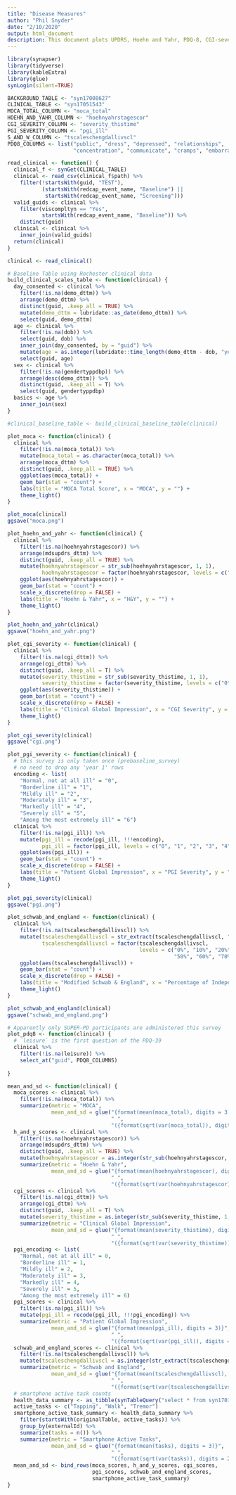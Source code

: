 ```yaml
---
title: "Disease Measures"
author: "Phil Snyder"
date: "2/10/2020"
output: html_document
description: This document plots UPDRS, Hoehn and Yahr, PDQ-8, CGI-severity, PGI-severity, MOCA total score, schwab and england
---
```


```r
library(synapser)
library(tidyverse)
library(kableExtra)
library(glue)
synLogin(silent=TRUE) 

BACKGROUND_TABLE <- "syn17008627"
CLINICAL_TABLE <- "syn17051543"
MOCA_TOTAL_COLUMN <- "moca_total"
HOEHN_AND_YAHR_COLUMN <- "hoehnyahrstagescor"
CGI_SEVERITY_COLUMN <- "severity_thistime"
PGI_SEVERITY_COLUMN <- "pgi_ill"
S_AND_W_COLUMN <- "tscaleschengdallivscl"
PDQ8_COLUMNS <- list("public", "dress", "depressed", "relationships",
                     "concentration", "communicate", "cramps", "embarrassed")
```

```r
read_clinical <- function() {
  clinical_f <- synGet(CLINICAL_TABLE)
  clinical <- read_csv(clinical_f$path) %>% 
    filter(!startsWith(guid, "TEST"),
           (startsWith(redcap_event_name, "Baseline") ||
            startsWith(redcap_event_name, "Screening")))
  valid_guids <- clinical %>% 
    filter(viscompltyn == "Yes",
           startsWith(redcap_event_name, "Baseline")) %>% 
    distinct(guid)
  clinical <- clinical %>% 
    inner_join(valid_guids)
  return(clinical)
}

clinical <- read_clinical()
```

```r
# Baseline Table using Rochester clinical data
build_clinical_scales_table <- function(clinical) {
  day_consented <- clinical %>% 
    filter(!is.na(demo_dttm)) %>% 
    arrange(demo_dttm) %>%
    distinct(guid, .keep_all = TRUE) %>% 
    mutate(demo_dttm = lubridate::as_date(demo_dttm)) %>% 
    select(guid, demo_dttm)
  age <- clinical %>%
    filter(!is.na(dob)) %>%
    select(guid, dob) %>%   
    inner_join(day_consented, by = "guid") %>% 
    mutate(age = as.integer(lubridate::time_length(demo_dttm - dob, "years"))) %>% 
    select(guid, age)
  sex <- clinical %>%
    filter(!is.na(gendertyppdbp)) %>% 
    arrange(desc(demo_dttm)) %>% 
    distinct(guid, .keep_all = T) %>% 
    select(guid, gendertyppdbp)
  basics <- age %>% 
    inner_join(sex)
}

#clinical_baseline_table <- build_clinical_baseline_table(clinical)
```
```r
plot_moca <- function(clinical) {
  clinical %>%  
    filter(!is.na(moca_total)) %>% 
    mutate(moca_total = as.character(moca_total)) %>% 
    arrange(moca_dttm) %>% 
    distinct(guid, .keep_all = TRUE) %>% 
    ggplot(aes(moca_total)) +
    geom_bar(stat = "count") +
    labs(title = "MOCA Total Score", x = "MOCA", y = "") +
    theme_light()
}

plot_moca(clinical)
ggsave("moca.png")
```

```r
plot_hoehn_and_yahr <- function(clinical) {
  clinical %>% 
    filter(!is.na(hoehnyahrstagescor)) %>% 
    arrange(mdsupdrs_dttm) %>% 
    distinct(guid, .keep_all = TRUE) %>% 
    mutate(hoehnyahrstagescor = str_sub(hoehnyahrstagescor, 1, 1),
           hoehnyahrstagescor = factor(hoehnyahrstagescor, levels = c("1", "2", "3", "4", "5"))) %>% 
    ggplot(aes(hoehnyahrstagescor)) +
    geom_bar(stat = "count") +
    scale_x_discrete(drop = FALSE) +
    labs(title = "Hoehn & Yahr", x = "H&Y", y = "") +
    theme_light()
}

plot_hoehn_and_yahr(clinical)
ggsave("hoehn_and_yahr.png")
```

```r
plot_cgi_severity <- function(clinical) {
  clinical %>% 
    filter(!is.na(cgi_dttm)) %>% 
    arrange(cgi_dttm) %>% 
    distinct(guid, .keep_all = T) %>% 
    mutate(severity_thistime = str_sub(severity_thistime, 1, 1),
           severity_thistime = factor(severity_thistime, levels = c("0", "1", "2", "3", "4", "5", "6", "7"))) %>% 
    ggplot(aes(severity_thistime)) +
    geom_bar(stat = "count") +
    scale_x_discrete(drop = FALSE) +
    labs(title = "Clinical Global Impression", x = "CGI Severity", y = "") +
    theme_light()
}

plot_cgi_severity(clinical)
ggsave("cgi.png")
```
```r
plot_pgi_severity <- function(clinical) {
  # this survey is only taken once (prebaseline_survey)
  # no need to drop any 'year 1' rows
  encoding <- list(
    "Normal, not at all ill" = "0",
    "Borderline ill" = "1",
    "Mildly ill" = "2",
    "Moderately ill" = "3",
    "Markedly ill" = "4",
    "Severely ill" = "5",
    "Among the most extremely ill" = "6")
  clinical %>% 
    filter(!is.na(pgi_ill)) %>% 
    mutate(pgi_ill = recode(pgi_ill, !!!encoding),
           pgi_ill = factor(pgi_ill, levels = c("0", "1", "2", "3", "4", "5", "6"))) %>% 
    ggplot(aes(pgi_ill)) +
    geom_bar(stat = "count") +
    scale_x_discrete(drop = FALSE) +
    labs(title = "Patient Global Impression", x = "PGI Severity", y = "") +
    theme_light()
}

plot_pgi_severity(clinical)
ggsave("pgi.png")
```

```r
plot_schwab_and_england <- function(clinical) {
  clinical %>% 
    filter(!is.na(tscaleschengdallivscl)) %>% 
    mutate(tscaleschengdallivscl = str_extract(tscaleschengdallivscl, "\\d+%"),
           tscaleschengdallivscl = factor(tscaleschengdallivscl,
                                          levels = c("0%", "10%", "20%", "30%", "40%",
                                                     "50%", "60%", "70%", "80%", "90%", "100%"))) %>% 
    ggplot(aes(tscaleschengdallivscl)) +
    geom_bar(stat = "count") +
    scale_x_discrete(drop = FALSE) +
    labs(title = "Modified Schwab & England", x = "Percentage of Independence", y = "") +
    theme_light()
}

plot_schwab_and_england(clinical)
ggsave("schwab_and_england.png")
```

```r
# Apparently only SUPER-PD participants are administered this survey
plot_pdq8 <- function(clinical) {
  # `leisure` is the first question of the PDQ-39
  clinical %>%
    filter(!is.na(leisure)) %>% 
    select_at("guid", PDQ8_COLUMNS) 
  
}
```

```r
mean_and_sd <- function(clinical) {
  moca_scores <- clinical %>% 
    filter(!is.na(moca_total)) %>% 
    summarize(metric = "MOCA",
              mean_and_sd = glue("{format(mean(moca_total), digits = 3)}",
                                 " ",
                                 "({format(sqrt(var(moca_total)), digits = 2)})"))
  h_and_y_scores <- clinical %>% 
    filter(!is.na(hoehnyahrstagescor)) %>% 
    arrange(mdsupdrs_dttm) %>% 
    distinct(guid, .keep_all = TRUE) %>% 
    mutate(hoehnyahrstagescor = as.integer(str_sub(hoehnyahrstagescor, 1, 1))) %>% 
    summarize(metric = "Hoehn & Yahr",
              mean_and_sd = glue("{format(mean(hoehnyahrstagescor), digits = 3)}",
                                 " ",
                                 "({format(sqrt(var(hoehnyahrstagescor)), digits = 2)})"))
  cgi_scores <- clinical %>% 
    filter(!is.na(cgi_dttm)) %>% 
    arrange(cgi_dttm) %>% 
    distinct(guid, .keep_all = T) %>% 
    mutate(severity_thistime = as.integer(str_sub(severity_thistime, 1, 1))) %>% 
    summarize(metric = "Clinical Global Impression",
              mean_and_sd = glue("{format(mean(severity_thistime), digits = 3)}",
                                 " ",
                                 "({format(sqrt(var(severity_thistime)), digits = 2)})"))
  pgi_encoding <- list(
    "Normal, not at all ill" = 0,
    "Borderline ill" = 1,
    "Mildly ill" = 2,
    "Moderately ill" = 3,
    "Markedly ill" = 4,
    "Severely ill" = 5,
    "Among the most extremely ill" = 6)
  pgi_scores <- clinical %>% 
    filter(!is.na(pgi_ill)) %>% 
    mutate(pgi_ill = recode(pgi_ill, !!!pgi_encoding)) %>% 
    summarize(metric = "Patient Global Impression",
              mean_and_sd = glue("{format(mean(pgi_ill), digits = 3)}",
                                 " ",
                                 "({format(sqrt(var(pgi_ill)), digits = 2)})"))
  schwab_and_england_scores <- clinical %>% 
    filter(!is.na(tscaleschengdallivscl)) %>% 
    mutate(tscaleschengdallivscl = as.integer(str_extract(tscaleschengdallivscl, "\\d+"))) %>%
    summarize(metric = "Schwab and England",
              mean_and_sd = glue("{format(mean(tscaleschengdallivscl), digits = 3)}%",
                                 " ",
                                 "({format(sqrt(var(tscaleschengdallivscl)), digits = 2)}%)"))
  # smartphone active task counts
  health_data_summary <- as_tibble(synTableQuery("select * from syn17015960")$asDataFrame())
  active_tasks <- c("Tapping", "Walk", "Tremor")
  smartphone_active_task_summary <- health_data_summary %>% 
    filter(startsWith(originalTable, active_tasks)) %>% 
    group_by(externalId) %>% 
    summarize(tasks = n()) %>% 
    summarize(metric = "Smartphone Active Tasks",
              mean_and_sd = glue("{format(mean(tasks), digits = 3)}",
                                 " ",
                                 "({format(sqrt(var(tasks)), digits = 2)})"))
  mean_and_sd <- bind_rows(moca_scores, h_and_y_scores, cgi_scores,
                           pgi_scores, schwab_and_england_scores,
                           smartphone_active_task_summary)
}
```

